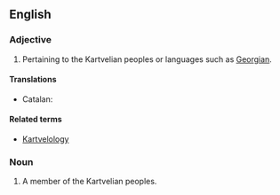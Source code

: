 ==English==

===Adjective===
{{en-adj|-}}

# Pertaining to the Kartvelian peoples or languages such as [[Georgian]].

====Translations====
{{trans-top|pertaining to the Kartvelian languages}}
* Catalan: {{t-|ca|kartvelià}}
{{trans-mid}}
{{trans-bottom}}

====Related terms====
* [[Kartvelology]]

===Noun===
{{en-noun}}

# A member of the Kartvelian peoples.